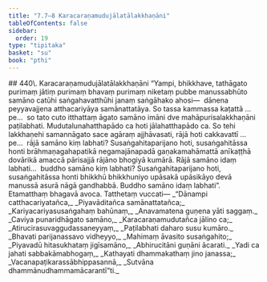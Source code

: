 ```yaml
---
title: "7.7–8 Karacaraṇamudujālatālakkhaṇāni"
tableOfContents: false
sidebar:
  order: 19
type: "tipitaka"
basket: "su"
book: "pthi"
---
```



<DynamicBreadcrumb />

<Paragraph type="center" book="pthi">
## 440\. Karacaraṇamudujālatālakkhaṇāni
</Paragraph>

<Division number="210" book="pthi">

<Paragraph number="441" book="pthi">
“Yampi, bhikkhave, tathāgato purimaṃ jātiṃ purimaṃ bhavaṃ purimaṃ niketaṃ pubbe manussabhūto samāno catūhi saṅgahavatthūhi janaṃ saṅgāhako ahosi—  dānena peyyavajjena atthacariyāya samānattatāya. So tassa kammassa kaṭattā …pe…  so tato cuto itthattaṃ āgato samāno imāni dve mahāpurisalakkhaṇāni paṭilabhati. Mudutalunahatthapādo ca hoti jālahatthapādo ca.
</Paragraph>

<Paragraph number="442" book="pthi">
So tehi lakkhaṇehi samannāgato sace agāraṃ ajjhāvasati, rājā hoti cakkavattī …pe…  rājā samāno kiṃ labhati? Susaṅgahitaparijano hoti, susaṅgahitāssa honti brāhmaṇagahapatikā negamajānapadā gaṇakamahāmattā anīkaṭṭhā dovārikā amaccā pārisajjā rājāno bhogiyā kumārā. Rājā samāno idaṃ labhati…  buddho samāno kiṃ labhati? Susaṅgahitaparijano hoti, susaṅgahitāssa honti bhikkhū bhikkhuniyo upāsakā upāsikāyo devā manussā asurā nāgā gandhabbā. Buddho samāno idaṃ labhati”. Etamatthaṃ bhagavā avoca.
</Paragraph>

</Division>
<Division number="211" book="pthi">

<Paragraph number="443" book="pthi">
Tatthetaṃ vuccati—
</Paragraph>

<Paragraph number="444" type="verses" book="pthi">
_“Dānampi catthacariyatañca,_  
_Piyavāditañca samānattatañca;_  
_Kariyacariyasusaṅgahaṃ bahūnaṃ,_  
_Anavamatena guṇena yāti saggaṃ._  

</Paragraph>

<Paragraph number="445" type="verses" book="pthi">
_Caviya punaridhāgato samāno,_  
_Karacaraṇamudutañca jālino ca;_  
_Atirucirasuvaggudassaneyyaṃ,_  
_Paṭilabhati daharo susu kumāro._  

</Paragraph>

<Paragraph number="446" type="verses" book="pthi">
_Bhavati parijanassavo vidheyyo,_  
_Mahimaṃ āvasito susaṅgahito;_  
_Piyavadū hitasukhataṃ jigīsamāno,_  
_Abhirucitāni guṇāni ācarati._  

</Paragraph>

<Paragraph number="447" type="verses" book="pthi">
_Yadi ca jahati sabbakāmabhogaṃ,_  
_Kathayati dhammakathaṃ jino janassa;_  
_Vacanapaṭikarassābhippasannā,_  
_Sutvāna dhammānudhammamācarantī”ti._
</Paragraph>
</Division>